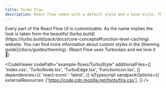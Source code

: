 ```yaml
---
title: Turbo Flow
description: React Flow comes with a default style and a base style. This example shows how the base style looks.
---
```



<ExampleLayout>
Every part of the React Flow UI is customizable. As the name implies the look is taken from the beautiful [turbo.build](https://turbo.build/pack/docs/core-concepts#function-level-caching) website. You can find more information about custom styles in the [theming guide](/docs/guides/theming). (React Flow uses Turborepo and we love it 💜)

<CodeViewer
  codePath="example-flows/TurboStyle"
  additionalFiles={[
    'index.css',
    'TurboNode.tsx',
    'TurboEdge.tsx',
    'FunctionIcon.tsx',
  ]}
  dependencies={{
    'react-icons': 'latest',
  }}
  isTypescript
  sandpackOptions={{
    externalResources: ['https://code.cdn.mozilla.net/fonts/fira.css'],
  }}
/>
</ExampleLayout>
